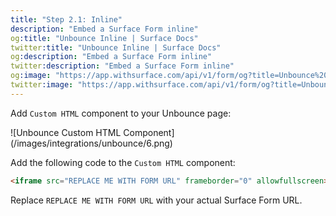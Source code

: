 ```yaml
---
title: "Step 2.1: Inline"
description: "Embed a Surface Form inline"
og:title: "Unbounce Inline | Surface Docs"
twitter:title: "Unbounce Inline | Surface Docs"
og:description: "Embed a Surface Form inline"
twitter:description: "Embed a Surface Form inline"
og:image: "https://app.withsurface.com/api/v1/form/og?title=Unbounce%20Inline"
twitter:image: "https://app.withsurface.com/api/v1/form/og?title=Unbounce%20Inline"
---
```


Add `Custom HTML` component to your Unbounce page:
<Frame>
![Unbounce Custom HTML Component](/images/integrations/unbounce/6.png)
</Frame>

Add the following code to the `Custom HTML` component:

```html
<iframe src="REPLACE ME WITH FORM URL" frameborder="0" allowfullscreen></iframe>
```

Replace `REPLACE ME WITH FORM URL` with your actual Surface Form URL.